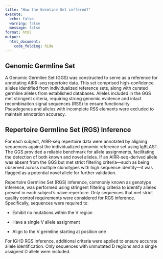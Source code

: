```yaml
---
title: "How the Germline Set inffered?"
execute:
  echo: false
  warning: false
  message: false
format: html
output:
  html_document:
    code_folding: hide
---
```


## Genomic Germline Set

A Genomic Germline Set (GGS) was constructed to serve as a reference for annotating AIRR-seq repertoire data. This set comprised high-confidence alleles identified from individualized reference sets, along with curated germline alleles from established databases. Alleles included in the GGS met stringent criteria, requiring strong genomic evidence and intact recombination signal sequences (RSS) to ensure functionality. Pseudogenes and alleles with incomplete RSS elements were excluded to maintain annotation accuracy.

## Repertoire Germline Set (RGS) Inference

For each subject, AIRR-seq repertoire data were annotated by aligning sequences against the individualized genomic reference set using IgBLAST. The GGS provided a reliable benchmark for allele assignments, facilitating the detection of both known and novel alleles. If an AIRR-seq-derived allele was absent from the GGS but met strict filtering criteria—such as being observed across multiple clonotypes with high sequence identity—it was flagged as a potential novel allele for further validation.

Repertoire Germline Set (RGS) inference, commonly known as genotype inference, was performed using stringent filtering criteria to identify alleles present in each subject’s naive repertoire. Only sequences that met strict quality control requirements were considered for RGS inference. Specifically, sequences were required to:

-   Exhibit no mutations within the V region

-   Have a single V allele assignment

-   Align to the V germline starting at position one

For IGHD RGS inference, additional criteria were applied to ensure accurate allele identification. Only sequences with unmutated D regions and a single assigned D allele were included.